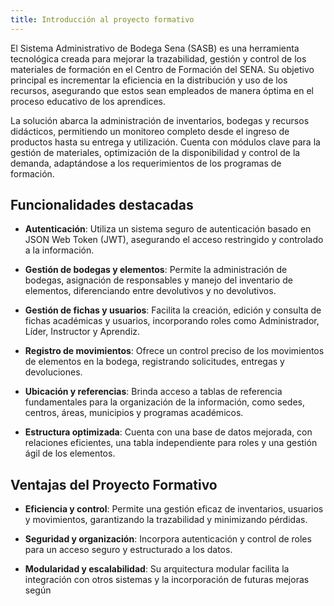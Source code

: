 ```yaml
---
title: Introducción al proyecto formativo
---
```


El Sistema Administrativo de Bodega Sena (SASB) es una herramienta tecnológica creada para mejorar la trazabilidad, gestión y control de los materiales de formación en el Centro de Formación del SENA. Su objetivo principal es incrementar la eficiencia en la distribución y uso de los recursos, asegurando que estos sean empleados de manera óptima en el proceso educativo de los aprendices.

La solución abarca la administración de inventarios, bodegas y recursos didácticos, permitiendo un monitoreo completo desde el ingreso de productos hasta su entrega y utilización. Cuenta con módulos clave para la gestión de materiales, optimización de la disponibilidad y control de la demanda, adaptándose a los requerimientos de los programas de formación.

## Funcionalidades destacadas

- **Autenticación**: Utiliza un sistema seguro de autenticación basado en JSON Web Token (JWT), asegurando el acceso restringido y controlado a la información.

- **Gestión de bodegas y elementos**: Permite la administración de bodegas, asignación de responsables y manejo del inventario de elementos, diferenciando entre devolutivos y no devolutivos.
- **Gestión de fichas y usuarios**: Facilita la creación, edición y consulta de fichas académicas y usuarios, incorporando roles como Administrador, Líder, Instructor y Aprendiz.
- **Registro de movimientos**: Ofrece un control preciso de los movimientos de elementos en la bodega, registrando solicitudes, entregas y devoluciones.
- **Ubicación y referencias**: Brinda acceso a tablas de referencia fundamentales para la organización de la información, como sedes, centros, áreas, municipios y programas académicos.
- **Estructura optimizada**: Cuenta con una base de datos mejorada, con relaciones eficientes, una tabla independiente para roles y una gestión ágil de los elementos.

## Ventajas del Proyecto Formativo

- **Eficiencia y control**: Permite una gestión eficaz de inventarios, usuarios y movimientos, garantizando la trazabilidad y minimizando pérdidas.

- **Seguridad y organización**: Incorpora autenticación y control de roles para un acceso seguro y estructurado a los datos.

- **Modularidad y escalabilidad**: Su arquitectura modular facilita la integración con otros sistemas y la incorporación de futuras mejoras según